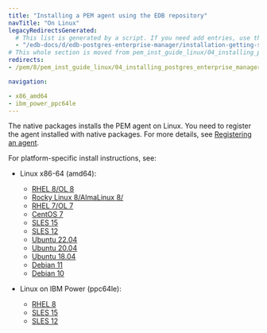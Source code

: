 ```yaml
---
title: "Installing a PEM agent using the EDB repository"
navTitle: "On Linux"
legacyRedirectsGenerated:
  # This list is generated by a script. If you need add entries, use the `legacyRedirects` key.
  - "/edb-docs/d/edb-postgres-enterprise-manager/installation-getting-started/linux-installation-guide/8.0/installing_pem_server_on_linux.html"
# This whole section is moved from pem_inst_guide_linux/04_installing_postgres_enterprise_manager and the navtitle is added.
redirects:
- /pem/8/pem_inst_guide_linux/04_installing_postgres_enterprise_manager/08_installing_pem_agent_using_edb_repository/

navigation:

- x86_amd64
- ibm_power_ppc64le
---
```


The native packages installs the PEM agent on Linux. You need to register the agent installed with native packages. For more details, see [Registering an agent](/pem/latest/registering_agent/).

For platform-specific install instructions, see:

- Linux x86-64 (amd64):
    - [RHEL 8/OL 8](x86_amd64/pem_agent_rhel8_x86)
    - [Rocky Linux 8/AlmaLinux 8/](x86_amd64/pem_agent_other_linux8_x86)
    - [RHEL 7/OL 7](x86_amd64/pem_agent_rhel7_x86)
    - [CentOS 7](x86_amd64/pem_agent_centos7_x86)
    - [SLES 15](x86_amd64/pem_agent_sles15_x86)
    - [SLES 12](x86_amd64/pem_agent_sles12_x86)
    - [Ubuntu 22.04](x86_amd64/pem_agent_ubuntu22_x86)
    - [Ubuntu 20.04](x86_amd64/pem_agent_ubuntu20_x86)
    - [Ubuntu 18.04](x86_amd64/pem_agent_ubuntu18_x86)
    - [Debian 11](x86_amd64/pem_agent_deb11_x86)
    - [Debian 10](x86_amd64/pem_agent_deb10_x86)

- Linux on IBM Power (ppc64le):
    - [RHEL 8](ibm_power_ppc64le/pem_agent_rhel8_ppcle)
    - [SLES 15](ibm_power_ppc64le/pem_agent_sles15_ppcle)
    - [SLES 12](ibm_power_ppc64le/pem_agent_sles12_ppcle)
